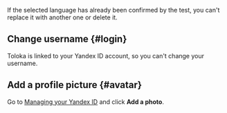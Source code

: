 <Note mode="note" title="Note">

If the selected language has already been confirmed by the test, you can't replace it with another one or delete it.

</Note>

## Change username {#login}

Toloka is linked to your Yandex ID account, so you can't change your username.

## Add a profile picture {#avatar}

Go to [Managing your Yandex ID](https://passport.yandex.com/profile) and click **Add a photo**.
